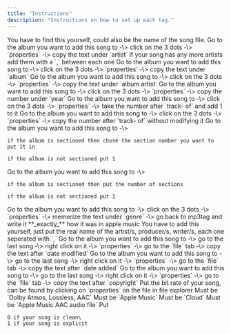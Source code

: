 ```yaml
---
title: "Instructions"
description: "Instructions on how to set up each tag."
---
```


<ParamField query="Title">
  <Card horizontal>
    You have to find this yourself, could also be the name of the song file.
  </Card>
</ParamField>

<ParamField query="Artist">
  <Card horizontal>
    Go to the album you want to add this song to -\> click on the 3 dots -\> `properties` -\> copy the text under `artist` if your song has any more artists add them with a `,`  between each one
  </Card>
</ParamField>

<ParamField query="Album">
  <Card horizontal>
    Go to the album you want to add this song to -\> click on the 3 dots -\> `properties` -\> copy the text under `album`
  </Card>
</ParamField>

<ParamField query="Album Artist">
  <Card horizontal>
    Go to the album you want to add this song to -\> click on the 3 dots -\> `properties` -\> copy the text under `album artist`
  </Card>
</ParamField>

<ParamField query="Year">
  <Card horizontal>
    Go to the album you want to add this song to -\> click on the 3 dots -\> `properties` -\> copy the number under `year`
  </Card>
</ParamField>

<ParamField query="Track">
  <Card horizontal>
    Go to the album you want to add this song to -\> click on the 3 dots -\> `properties` -\> take the number after `track-  of` and add 1 to it
  </Card>
</ParamField>

<ParamField query="Total Tracks">
  <Card horizontal>
    Go to the album you want to add this song to -\> click on the 3 dots -\> `properties` -\> copy the number after `track-  of` without modifying it
  </Card>
</ParamField>

<ParamField query="Discnumber">
  <Card horizontal>
    Go to the album you want to add this song to -\>

    if the album is sectioned then chose the section number you want to put it in

    if the album is not sectioned put 1
  </Card>
</ParamField>

<ParamField query="Total Discs">
  <Card horizontal>
    Go to the album you want to add this song to -\>

    if the album is sectioned then put the number of sections

    if the album is not sectioned put 1
  </Card>
</ParamField>

<ParamField query="Genre">
  <Card horizontal>
    Go to the album you want to add this song to -\> click on the 3 dots -\> `properties` -\> memerize the text under `genre` -\> go back to mp3tag and write it **_exactly_** how it was in apple music
  </Card>
</ParamField>

<ParamField query="Composer">
  <Card horizontal>
    You have to add this yourself, just put the real name of the artist/s, producer/s, writer/s, each one seperated with `,`
  </Card>
</ParamField>

<ParamField query="Date Modified">
  <Card horizontal>
    Go to the album you want to add this song to -\> go to the last song -\> right click on it -\> `properties` -\> go to the `file` tab -\> copy the text after `date modified`
  </Card>
</ParamField>

<ParamField query="Date Added">
  <Card horizontal>
    Go to the album you want to add this song to -\> go to the last song -\> right click on it -\> `properties` -\> go to the `file` tab -\> copy the text after `date added`
  </Card>
</ParamField>

<ParamField query="Copyright">
  <Card horizontal>
    Go to the album you want to add this song to -\> go to the last song -\> right click on it -\> `properties` -\> go to the `file` tab -\> copy the text after `copyright`
  </Card>
</ParamField>

<ParamField query="Bitrate">
  <Card horizontal>
    Put the bit rate of your song, can be found by clicking on `properties` on the file in file explorer
  </Card>
</ParamField>

<ParamField query="Audio Formats">
  <Card horizontal>
    Must be `Dolby Atmos, Lossless, AAC`
  </Card>
</ParamField>

<ParamField query="Cloud Status">
  <Card horizontal>
    Must be `Apple Music`
  </Card>
</ParamField>

<ParamField query="Location">
  <Card horizontal>
    Must be `Cloud`
  </Card>
</ParamField>

<ParamField query="Kind">
  <Card horizontal>
    Must be `Apple Music AAC audio file`
  </Card>
</ParamField>

<ParamField query="ITUNESADVISORY">
  <Card horizontal>
    Put

    0 if your song is clean\
    1 if your song is explicit
  </Card>
</ParamField>
